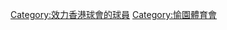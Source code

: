 {{Catnav|頁面分類|...|各國足球|香港足球|效力香港球會的球員}}
{{Catnav|頁面分類|...|香港體育|香港足球|效力香港球會的球員}}

{{catmore|愉園體育會}}

[[Category:效力香港球會的球員|Category:效力香港球會的球員]]
[[Category:愉園體育會|Category:愉園體育會]]